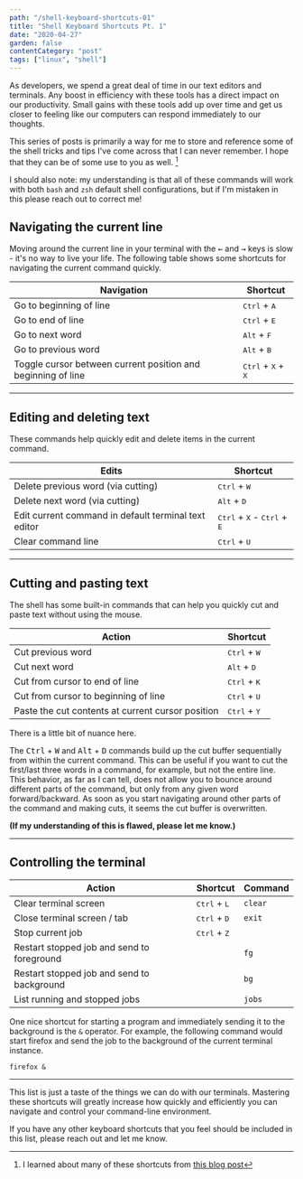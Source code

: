 ```yaml
---
path: "/shell-keyboard-shortcuts-01"
title: "Shell Keyboard Shortcuts Pt. 1"
date: "2020-04-27"
garden: false
contentCategory: "post"
tags: ["linux", "shell"]
---
```


As developers, we spend a great deal of time in our text editors and terminals. Any boost in efficiency with these tools has a direct impact on our productivity. Small gains with these tools add up over time and get us closer to feeling like our computers can respond immediately to our thoughts.

This series of posts is primarily a way for me to store and reference some of the shell tricks and tips I've come across that I can never remember. I hope that they can be of some use to you as well. [^1]

I should also note: my understanding is that all of these commands will work with both `bash` and `zsh` default shell configurations, but if I'm mistaken in this please reach out to correct me!

[^1]: I learned about many of these shortcuts from [this blog post](https://blog.balthazar-rouberol.com/shell-productivity-tips-and-tricks.html)

## Navigating the current line

Moving around the current line in your terminal with the <kbd>←</kbd> and <kbd>→</kbd> keys is slow - it's no way to live your life. The following table shows some shortcuts for navigating the current command quickly.

| Navigation                                                   | Shortcut                                      |
| ------------------------------------------------------------ | --------------------------------------------- |
| Go to beginning of line                                      | <kbd>Ctrl</kbd> + <kbd>A</kbd>                |
| Go to end of line                                            | <kbd>Ctrl</kbd> + <kbd>E</kbd>                |
| Go to next word                                              | <kbd>Alt</kbd> + <kbd>F</kbd>                 |
| Go to previous word                                          | <kbd>Alt</kbd> + <kbd>B</kbd>                 |
| Toggle cursor between current position and beginning of line | <kbd>Ctrl</kbd> + <kbd>X</kbd> + <kbd>X</kbd> |

---

## Editing and deleting text

These commands help quickly edit and delete items in the current command.

| Edits                                                | Shortcut                                                        |
| ---------------------------------------------------- | --------------------------------------------------------------- |
| Delete previous word (via cutting)                   | <kbd>Ctrl</kbd> + <kbd>W</kbd>                                  |
| Delete next word (via cutting)                       | <kbd>Alt</kbd> + <kbd>D</kbd>                                   |
| Edit current command in default terminal text editor | <kbd>Ctrl</kbd> + <kbd>X</kbd> - <kbd>Ctrl</kbd> + <kbd>E</kbd> |
| Clear command line                                   | <kbd>Ctrl</kbd> + <kbd>U</kbd>                                  |

---

## Cutting and pasting text

The shell has some built-in commands that can help you quickly cut and paste text without using the mouse.

| Action                                            | Shortcut                       |
| ------------------------------------------------- | ------------------------------ |
| Cut previous word                                 | <kbd>Ctrl</kbd> + <kbd>W</kbd> |
| Cut next word                                     | <kbd>Alt</kbd> + <kbd>D</kbd>  |
| Cut from cursor to end of line                    | <kbd>Ctrl</kbd> + <kbd>K</kbd> |
| Cut from cursor to beginning of line              | <kbd>Ctrl</kbd> + <kbd>U</kbd> |
| Paste the cut contents at current cursor position | <kbd>Ctrl</kbd> + <kbd>Y</kbd> |

There is a little bit of nuance here.

The <kbd>Ctrl</kbd> + <kbd>W</kbd> and <kbd>Alt</kbd> + <kbd>D</kbd> commands build up the cut buffer sequentially from within the current command. This can be useful if you want to cut the first/last three words in a command, for example, but not the entire line. This behavior, as far as I can tell, does not allow you to bounce around different parts of the command, but only from any given word forward/backward. As soon as you start navigating around other parts of the command and making cuts, it seems the cut buffer is overwritten.

**(If my understanding of this is flawed, please let me know.)**

---

## Controlling the terminal

| Action                                     | Shortcut                       | Command |
| ------------------------------------------ | ------------------------------ | ------- |
| Clear terminal screen                      | <kbd>Ctrl</kbd> + <kbd>L</kbd> | `clear` |
| Close terminal screen / tab                | <kbd>Ctrl</kbd> + <kbd>D</kbd> | `exit`  |
| Stop current job                           | <kbd>Ctrl</kbd> + <kbd>Z</kbd> |         |
| Restart stopped job and send to foreground |                                | `fg`    |
| Restart stopped job and send to background |                                | `bg`    |
| List running and stopped jobs              |                                | `jobs`  |

One nice shortcut for starting a program and immediately sending it to the background is the `&` operator. For example, the following command would start firefox and send the job to the background of the current terminal instance.

```shell
firefox &
```

---

This list is just a taste of the things we can do with our terminals. Mastering these shortcuts will greatly increase how quickly and efficiently you can navigate and control your command-line environment.

If you have any other keyboard shortcuts that you feel should be included in this list, please reach out and let me know.
